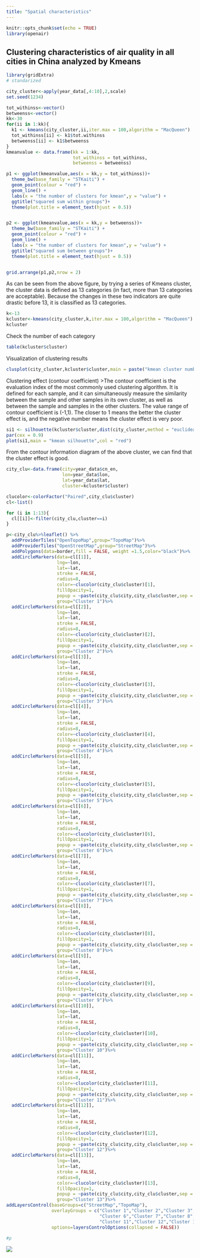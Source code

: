 ---
title: "Spatial characteristics"
---

```{r setup, include=FALSE}
knitr::opts_chunk$set(echo = TRUE)
library(openair)
```

## Clustering characteristics of air quality in all cities in China analyzed by Kmeans

```{r echo=TRUE, message=FALSE, warning=FALSE}
library(gridExtra)
# standarized

city_cluster<-apply(year_data[,4:10],2,scale)
set.seed(1234)

tot_withinss<-vector()
betweenss<-vector()
kk<-30
for(ii in 1:kk){
  k1 <- kmeans(city_cluster,ii,iter.max = 100,algorithm = "MacQueen")
  tot_withinss[ii] <- k1$tot.withinss
  betweenss[ii] <- k1$betweenss
}
kmeanvalue <- data.frame(kk = 1:kk,
                         tot_withinss = tot_withinss,
                         betweenss = betweenss)

p1 <- ggplot(kmeanvalue,aes(x = kk,y = tot_withinss))+
  theme_bw(base_family = "STKaiti") +
  geom_point(colour = "red") +
  geom_line() +
  labs(x = "the number of clusters for kmean",y = "value") +
  ggtitle("squared sum within groups")+
  theme(plot.title = element_text(hjust = 0.5))


p2 <- ggplot(kmeanvalue,aes(x = kk,y = betweenss))+
  theme_bw(base_family = "STKaiti") +
  geom_point(colour = "red") +
  geom_line() +
  labs(x = "the number of clusters for kmean",y = "value") +
  ggtitle("squared sum between groups")+
  theme(plot.title = element_text(hjust = 0.5))


grid.arrange(p1,p2,nrow = 2)

```

As can be seen from the above figure, by trying a series of Kmeans cluster, the cluster data is defined as 13 categories (in fact, more than 13 categories are acceptable). Because the changes in these two indicators are quite drastic before 13, it is classified as 13 categories.

```{r echo=TRUE, message=FALSE, warning=FALSE}
k<-13
kcluster<-kmeans(city_cluster,k,iter.max = 100,algorithm = "MacQueen")
kcluster
```

Check the number of each category

```{r echo=TRUE, message=FALSE, warning=FALSE}
table(kcluster$cluster)
```

Visualization of clustering results

```{r echo=TRUE, message=FALSE, warning=FALSE}
clusplot(city_cluster,kcluster$cluster,main = paste("kmean cluster number=",k,sep = ""))
```

Clustering effect (contour coefficient)
>The contour coefficient is the evaluation index of the most commonly used clustering algorithm. It is defined for each sample, and it can simultaneously measure the similarity between the sample and other samples in its own cluster, as well as between the sample and samples in the other clusters. The value range of contour coefficient is (-1,1). The closer to 1 means the better the cluster effect is, and the negative number means the cluster effect is very poor.

```{r echo=TRUE, message=FALSE, warning=FALSE}
si1 <- silhouette(kcluster$cluster,dist(city_cluster,method = "euclidean"))
par(cex = 0.9)
plot(si1,main = "kmean silhouette",col = "red")
```

From the contour information diagram of the above cluster, we can find that the cluster effect is good.

```{r echo=TRUE, message=FALSE, warning=FALSE}
city_clu<-data.frame(city=year_data$cn_en,
                     lon=year_data$lon,
                     lat=year_data$lat,
                     cluster=kcluster$cluster)

clucolor<-colorFactor("Paired",city_clu$cluster)
cl<-list()

for (i in 1:13){
  cl[[i]]<-filter(city_clu,cluster==i)
}

p<-city_clu%>%leaflet() %>%
  addProviderTiles("OpenTopoMap",group="TopoMap")%>%
  addProviderTiles("OpenStreetMap",group="StreetMap")%>%
  addPolygons(data=border,fill = FALSE, weight =1.5,color="black")%>%
  addCircleMarkers(data=cl[[1]],
                   lng=~lon,
                   lat=~lat,
                   stroke = FALSE,
                   radius=8,
                   color=~clucolor(city_clu$cluster)[1],
                   fillOpacity=1,
                   popup = ~paste(city_clu$city,city_clu$cluster,sep = ":Cluster "),
                   group="Cluster 1")%>%
  addCircleMarkers(data=cl[[2]],
                   lng=~lon,
                   lat=~lat,
                   stroke = FALSE,
                   radius=8,
                   color=~clucolor(city_clu$cluster)[2],
                   fillOpacity=1,
                   popup = ~paste(city_clu$city,city_clu$cluster,sep = ":Cluster "),
                   group="Cluster 2")%>%
  addCircleMarkers(data=cl[[3]],
                   lng=~lon,
                   lat=~lat,
                   stroke = FALSE,
                   radius=8,
                   color=~clucolor(city_clu$cluster)[3],
                   fillOpacity=1,
                   popup = ~paste(city_clu$city,city_clu$cluster,sep = ":Cluster "),
                   group="Cluster 3")%>%
  addCircleMarkers(data=cl[[4]],
                   lng=~lon,
                   lat=~lat,
                   stroke = FALSE,
                   radius=8,
                   color=~clucolor(city_clu$cluster)[4],
                   fillOpacity=1,
                   popup = ~paste(city_clu$city,city_clu$cluster,sep = ":Cluster "),
                   group="Cluster 4")%>%
  addCircleMarkers(data=cl[[5]],
                   lng=~lon,
                   lat=~lat,
                   stroke = FALSE,
                   radius=8,
                   color=~clucolor(city_clu$cluster)[5],
                   fillOpacity=1,
                   popup = ~paste(city_clu$city,city_clu$cluster,sep = ":Cluster "),
                   group="Cluster 5")%>%
  addCircleMarkers(data=cl[[6]],
                   lng=~lon,
                   lat=~lat,
                   stroke = FALSE,
                   radius=8,
                   color=~clucolor(city_clu$cluster)[6],
                   fillOpacity=1,
                   popup = ~paste(city_clu$city,city_clu$cluster,sep = ":Cluster "),
                   group="Cluster 6")%>%
  addCircleMarkers(data=cl[[7]],
                   lng=~lon,
                   lat=~lat,
                   stroke = FALSE,
                   radius=8,
                   color=~clucolor(city_clu$cluster)[7],
                   fillOpacity=1,
                   popup = ~paste(city_clu$city,city_clu$cluster,sep = ":Cluster "),
                   group="Cluster 7")%>%
  addCircleMarkers(data=cl[[8]],
                   lng=~lon,
                   lat=~lat,
                   stroke = FALSE,
                   radius=8,
                   color=~clucolor(city_clu$cluster)[8],
                   fillOpacity=1,
                   popup = ~paste(city_clu$city,city_clu$cluster,sep = ":Cluster "),
                   group="Cluster 8")%>%
  addCircleMarkers(data=cl[[9]],
                   lng=~lon,
                   lat=~lat,
                   stroke = FALSE,
                   radius=8,
                   color=~clucolor(city_clu$cluster)[9],
                   fillOpacity=1,
                   popup = ~paste(city_clu$city,city_clu$cluster,sep = ":Cluster "),
                   group="Cluster 9")%>%
  addCircleMarkers(data=cl[[10]],
                   lng=~lon,
                   lat=~lat,
                   stroke = FALSE,
                   radius=8,
                   color=~clucolor(city_clu$cluster)[10],
                   fillOpacity=1,
                   popup = ~paste(city_clu$city,city_clu$cluster,sep = ":Cluster "),
                   group="Cluster 10")%>%
  addCircleMarkers(data=cl[[11]],
                   lng=~lon,
                   lat=~lat,
                   stroke = FALSE,
                   radius=8,
                   color=~clucolor(city_clu$cluster)[11],
                   fillOpacity=1,
                   popup = ~paste(city_clu$city,city_clu$cluster,sep = ":Cluster "),
                   group="Cluster 11")%>%
  addCircleMarkers(data=cl[[12]],
                   lng=~lon,
                   lat=~lat,
                   stroke = FALSE,
                   radius=8,
                   color=~clucolor(city_clu$cluster)[12],
                   fillOpacity=1,
                   popup = ~paste(city_clu$city,city_clu$cluster,sep = ":Cluster "),
                   group="Cluster 12")%>%
  addCircleMarkers(data=cl[[13]],
                   lng=~lon,
                   lat=~lat,
                   stroke = FALSE,
                   radius=8,
                   color=~clucolor(city_clu$cluster)[13],
                   fillOpacity=1,
                   popup = ~paste(city_clu$city,city_clu$cluster,sep = ":Cluster "),
                   group="Cluster 13")%>%
addLayersControl(baseGroups=c("StreetMap","TopoMap"),
                 overlayGroups = c("Cluster 1","Cluster 2","Cluster 3","Cluster 4","Cluster 5",
                                   "Cluster 6","Cluster 7","Cluster 8","Cluster 9","Cluster 10",
                                   "Cluster 11","Cluster 12","Cluster 13"),
                 options=layersControlOptions(collapsed = FALSE))    

#p
```

![](images/st3.PNG)